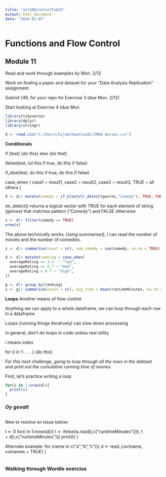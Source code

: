 ```yaml
---
title: "ant388cnotes7Feb24"
output: html_document
date: "2024-02-07"
---
```

# Functions and Flow Control

## Module 11
Read and work through examples by Mon. 2/12

Work on finding a paper and dataset for your "Data Analysis Replication" assignment

Submit URL for your repo for Exercise 3 (due Mon. 2/12)

Start looking at Exercise 4 (due Mon. 
```r
library(tidyverse)
library(dplyr)
library(stringr)
```

```r
d <- read.csv("C:/Users/hijam/Downloads/IMDB-movies.csv")
```
**Conditionals**

if (test) {do this} else {do that}

ifelse(test, od this if true, do this if false)

if_else(test, do this if true, do this if false)

case_when (
case1 ~ result1,
case2 ~ result2,
case3 ~ result3,
TRUE ~ all others
)

```r
d <- d|> mutate(comedy = if_else(str_detect(genres,"Comedy"), TRUE, FALSE))

```
str_detect() returns a logical vector with TRUE for each element of string (genres) that matches pattern ("Comedy") and FALSE otherwise

```r
s <- d|> filter(comedy == TRUE)
nrow(s)
```
The above technically works.
Using summarise(), I can read the number of movies and the number of comedies.
```r
s <- d|> summarise(count = n(), num_comedy = sum(comedy, na.rm = TRUE))
```
```r
d <- d|> mutate(ranking = case_when(
  averageRating <= 3.3  ~ "low",
  averageRating <= 6.7 ~ "med",
  averageRating > 6.7 ~ "high",
))

```
```r
g <- d|> group_by(ranking)
s <- g|> summarise(count = n(), avg_time = mean(runtimeMinutes, na.rm = TRUE))
```
**Loops**
Another means of flow control

Anything we can apply to a whole dataframe, we can loop through each row in a dataframe

Loops (running things iteratively) can slow down processing

In general, don't do loops in code unless real utility

i means index

for (i in 1:. . . .) {do this}

*For this next challenge, going to loop through all the rows in the dataset and print out the cumulative running time of movies*

First, let's practice writing a loop
```r
for(i in 1:nrow(d)){
  print(i)
}
```
### ***Oy gevalt***

```r

```
New to resolve an issue below:

t <- 0
for(i in 1:nrow(d)){
  t <- ifelse(is.na(d[i,c("runtimeMinutes")])t, t  
  + d[i,c("runtimeMinutes")])
  print(t)
}

Alternate example:
for (name in c("a","b","c")){
  d <- read_csv(name, colnames = TRUE)
}

```r

```

### Walking through Wordle exercise


